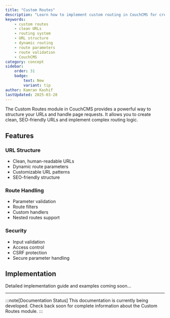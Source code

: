 ```yaml
---
title: "Custom Routes"
description: "Learn how to implement custom routing in CouchCMS for creating clean URLs and handling dynamic page requests."
keywords:
    - custom routes
    - clean URLs
    - routing system
    - URL structure
    - dynamic routing
    - route parameters
    - route validation
    - CouchCMS
category: concept
sidebar:
    order: 31
    badge:
        text: New
        variant: tip
author: Kamran Kashif
lastUpdated: 2025-03-28
---
```


The Custom Routes module in CouchCMS provides a powerful way to structure your URLs and handle page requests. It allows you to create clean, SEO-friendly URLs and implement complex routing logic.

## Features

### URL Structure

- Clean, human-readable URLs
- Dynamic route parameters
- Customizable URL patterns
- SEO-friendly structure

### Route Handling

- Parameter validation
- Route filters
- Custom handlers
- Nested routes support

### Security

- Input validation
- Access control
- CSRF protection
- Secure parameter handling

## Implementation

Detailed implementation guide and examples coming soon...

---

:::note[Documentation Status]
This documentation is currently being developed. Check back soon for complete information about the Custom Routes module.
:::
